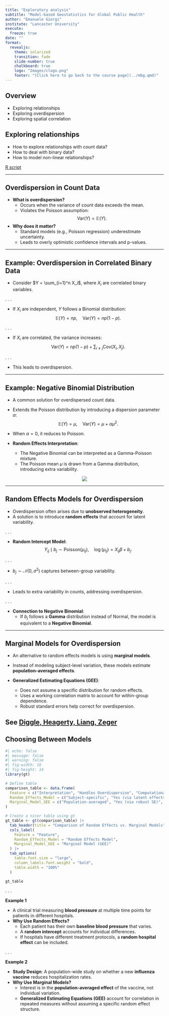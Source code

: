 ```yaml
---
title: "Exploratory analysis"
subtitle: "Model-based Geostatistics for Global Public Health"  
author: "Emanuele Giorgi"  
institute: "Lancaster University" 
execute:
  freeze: true
date: ""  
format:
  revealjs:
    theme: solarized
    transition: fade
    slide-number: true
    chalkboard: true
    logo: "Images/clogo.png"
    footer: "[Click here to go back to the course page](../mbg.qmd)"
---
```



## Overview

- Exploring relationships
- Exploring overdispersion
- Exploring spatial correlation

## Exploring relationships

- How to explore relationships with count data? 
- How to deal with binary data?
- How to model non-linear relationships?

[R script](R scripts/explore_associations.R)

---

## Overdispersion in Count Data {.smaller}

- **What is overdispersion?**
  - Occurs when the variance of count data exceeds the mean.
  - Violates the Poisson assumption:  
    $$ \text{Var}(Y) = \mathbb{E}(Y). $$

- **Why does it matter?**
  - Standard models (e.g., Poisson regression) underestimate uncertainty.
  - Leads to overly optimistic confidence intervals and p-values.

---

## Example: Overdispersion in Correlated Binary Data {.smaller}

- Consider $Y = \sum_{i=1}^n X_i$, where $X_i$ are correlated binary variables.

. . .

- If $X_i$ are independent, $Y$ follows a Binomial distribution: 
  $$ \mathbb{E}(Y) = np, \quad \text{Var}(Y) = np(1-p). $$
  
. . .

- If $X_i$ are correlated, the variance increases:  
  $$ \text{Var}(Y) = np(1-p) + \sum_{i \neq j} \text{Cov}(X_i, X_j). $$
  
. . .

- This leads to overdispersion.

---

## Example: Negative Binomial Distribution {.smaller .scrollable}

- A common solution for overdispersed count data.
- Extends the Poisson distribution by introducing a dispersion parameter $\alpha$:  
  $$ \mathbb{E}(Y) = \mu, \quad \text{Var}(Y) = \mu + \alpha \mu^2. $$
- When $\alpha = 0$, it reduces to Poisson.

- **Random Effects Interpretation**:
  - The Negative Binomial can be interpreted as a Gamma-Poisson mixture.
  - The Poisson mean $\mu$ is drawn from a Gamma distribution, introducing extra variability.

<center>
![](Images/pois-gamma.png)
</center>

---

## Random Effects Models for Overdispersion {.smaller .scrollable}

- Overdispersion often arises due to **unobserved heterogeneity**.
- A solution is to introduce **random effects** that account for latent variability.

. . .

- **Random Intercept Model**:  
  $$ Y_{ij} \mid b_j \sim \text{Poisson}(\mu_{ij}), \quad \log(\mu_{ij}) = X_{ij} \beta + b_j. $$
  
. . .

  - $b_j \sim \mathcal{N}(0, \sigma^2)$ captures between-group variability.

. . .

  - Leads to extra variability in counts, addressing overdispersion.

. . .

- **Connection to Negative Binomial**:
  - If $b_j$ follows a **Gamma** distribution instead of Normal, the model is equivalent to a **Negative Binomial**.

---

## Marginal Models for Overdispersion {.smaller .scrollable}

- An alternative to random effects models is using **marginal models**.
- Instead of modeling subject-level variation, these models estimate **population-averaged effects**.

- **Generalized Estimating Equations (GEE)**:
  - Does not assume a specific distribution for random effects.
  - Uses a working correlation matrix to account for within-group dependence.
  - Robust standard errors help correct for overdispersion.
  
See [Diggle, Heagerty, Liang, Zeger](https://global.oup.com/academic/product/analysis-of-longitudinal-data-9780198524847?cc=gb&lang=en&)
---


## Choosing Between Models {.smaller .scrollable}

```r
#| echo: false
#| message: false
#| warning: false
#| fig-width: 16
#| fig-height: 14
library(gt)

# Define table
comparison_table <- data.frame(
  Feature = c("Interpretation", "Handles Overdispersion", "Computational Complexity"),
  Random_Effects_Model = c("Subject-specific", "Yes (via latent effects)", "Higher"),
  Marginal_Model_GEE = c("Population-averaged", "Yes (via robust SE)", "Lower")
)

# Create a nicer table using gt
gt_table <- gt(comparison_table) |>
  tab_header(title = "Comparison of Random Effects vs. Marginal Models") |>
  cols_label(
    Feature = "Feature",
    Random_Effects_Model = "Random Effects Model",
    Marginal_Model_GEE = "Marginal Model (GEE)"
  ) |>
  tab_options(
    table.font.size = "large",
    column_labels.font.weight = "bold",
    table.width = "100%" 
  )

gt_table

```

. . .

**Example 1**

-  A clinical trial measuring **blood pressure** at multiple time points for patients in different hospitals.  
- **Why Use Random Effects?**  
  - Each patient has their own **baseline blood pressure** that varies.  
  - A **random intercept** accounts for individual differences.  
  - If hospitals have different treatment protocols, a **random hospital effect** can be included.  

. . .

**Example 2**

- **Study Design**: A population-wide study on whether a new **influenza vaccine** reduces hospitalization rates.  
- **Why Use Marginal Models?**  
  - Interest is in the **population-averaged effect** of the vaccine, not individual variation.  
  - **Generalized Estimating Equations (GEE)** account for correlation in repeated measures without assuming a specific random effect structure.  

